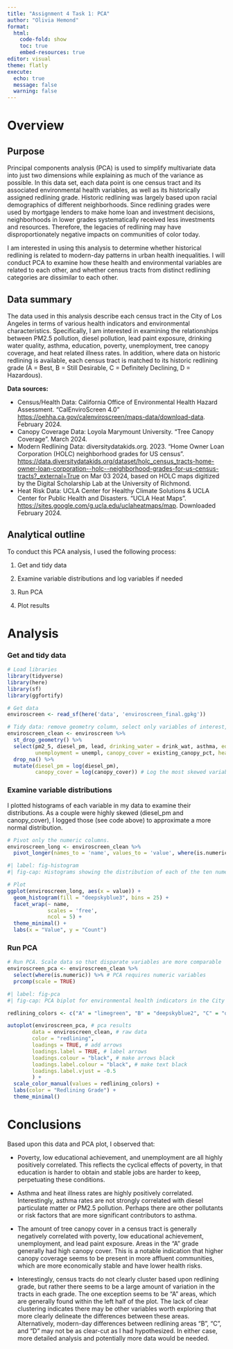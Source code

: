 ```yaml
---
title: "Assignment 4 Task 1: PCA"
author: "Olivia Hemond"
format: 
  html:
    code-fold: show
    toc: true
    embed-resources: true
editor: visual
theme: flatly
execute: 
  echo: true
  message: false
  warning: false
---
```


# Overview

## Purpose

Principal components analysis (PCA) is used to simplify multivariate data into just two dimensions while explaining as much of the variance as possible. In this data set, each data point is one census tract and its associated environmental health variables, as well as its historically assigned redlining grade. Historic redlining was largely based upon racial demographics of different neighborhoods. Since redlining grades were used by mortgage lenders to make home loan and investment decisions, neighborhoods in lower grades systematically received less investments and resources. Therefore, the legacies of redlining may have disproportionately negative impacts on communities of color today.

I am interested in using this analysis to determine whether historical redlining is related to modern-day patterns in urban health inequalities. I will conduct PCA to examine how these health and environmental variables are related to each other, and whether census tracts from distinct redlining categories are dissimilar to each other.

## Data summary

The data used in this analysis describe each census tract in the City of Los Angeles in terms of various health indicators and environmental characteristics. Specifically, I am interested in examining the relationships between PM2.5 pollution, diesel pollution, lead paint exposure, drinking water quality, asthma, education, poverty, unemployment, tree canopy coverage, and heat related illness rates. In addition, where data on historic redlining is available, each census tract is matched to its historic redlining grade (A = Best, B = Still Desirable, C = Definitely Declining, D = Hazardous).

**Data sources:**

-   Census/Health Data: California Office of Environmental Health Hazard Assessment. “CalEnviroScreen 4.0” <https://oehha.ca.gov/calenviroscreen/maps-data/download-data>. February 2024.
-   Canopy Coverage Data: Loyola Marymount University. “Tree Canopy Coverage”. March 2024.
-   Modern Redlining Data: diversitydatakids.org. 2023. “Home Owner Loan Corporation (HOLC) neighborhood grades for US census". <https://data.diversitydatakids.org/dataset/holc_census_tracts-home-owner-loan-corporation--holc--neighborhood-grades-for-us-census-tracts?_external=True> on Mar 03 2024, based on HOLC maps digitized by the Digital Scholarship Lab at the University of Richmond.
-   Heat Risk Data: UCLA Center for Healthy Climate Solutions & UCLA Center for Public Health and Disasters. “UCLA Heat Maps”. <https://sites.google.com/g.ucla.edu/uclaheatmaps/map>. Downloaded February 2024.

## Analytical outline

To conduct this PCA analysis, I used the following process:

1.  Get and tidy data

2.  Examine variable distributions and log variables if needed

3.  Run PCA

4.  Plot results

# Analysis

### Get and tidy data

```r
# Load libraries
library(tidyverse)
library(here)
library(sf)
library(ggfortify)
```

```r
# Get data
enviroscreen <- read_sf(here('data', 'enviroscreen_final.gpkg'))

# Tidy data: remove geometry column, select only variables of interest, drop NAs
enviroscreen_clean <- enviroscreen %>% 
  st_drop_geometry() %>% 
  select(pm2_5, diesel_pm, lead, drinking_water = drink_wat, asthma, education = educatn, poverty, 
         unemployment = unempl, canopy_cover = existing_canopy_pct, heat_illness = zip_pct_64, redlining = class1) %>% 
  drop_na() %>% 
  mutate(diesel_pm = log(diesel_pm),
         canopy_cover = log(canopy_cover)) # Log the most skewed variables
```

### Examine variable distributions

I plotted histograms of each variable in my data to examine their distributions. As a couple were highly skewed (diesel_pm and canopy_cover), I logged those (see code above) to approximate a more normal distribution.

```r
# Pivot only the numeric columns. 
enviroscreen_long <- enviroscreen_clean %>% 
  pivot_longer(names_to = 'name', values_to = 'value', where(is.numeric))
```

```r
#| label: fig-histogram
#| fig-cap: Histograms showing the distribution of each of the ten numeric variables in the data. Diesel particulate matter and canopy cover were logged to approximate a more normal distribution.

# Plot
ggplot(enviroscreen_long, aes(x = value)) +
  geom_histogram(fill = "deepskyblue3", bins = 25) +
  facet_wrap(~ name, 
             scales = 'free',
             ncol = 5) +
  theme_minimal() +
  labs(x = "Value", y = "Count")
```

### Run PCA

```r
# Run PCA. Scale data so that disparate variables are more comparable
enviroscreen_pca <- enviroscreen_clean %>% 
  select(where(is.numeric)) %>% # PCA requires numeric variables
  prcomp(scale = TRUE)
```

```r
#| label: fig-pca
#| fig-cap: PCA biplot for environmental health indicators in the City of Los Angeles. Arrows represent the loading for each variable in the dimensions of PC1 and PC2. Each census tract observation is colored based upon its historical redlining grade.

redlining_colors <- c("A" = "limegreen", "B" = "deepskyblue2", "C" = "orange", "D" = "firebrick1")

autoplot(enviroscreen_pca, # pca results
     	data = enviroscreen_clean, # raw data
     	color = "redlining",
     	loadings = TRUE, # add arrows
     	loadings.label = TRUE, # label arrows
     	loadings.colour = "black", # make arrows black
     	loadings.label.colour = "black", # make text black
     	loadings.label.vjust = -0.5
     	) +
  scale_color_manual(values = redlining_colors) +
  labs(color = "Redlining Grade") +
  theme_minimal() 
```

# Conclusions

Based upon this data and PCA plot, I observed that:

-   Poverty, low educational achievement, and unemployment are all highly positively correlated. This reflects the cyclical effects of poverty, in that education is harder to obtain and stable jobs are harder to keep, perpetuating these conditions.

-   Asthma and heat illness rates are highly positively correlated. Interestingly, asthma rates are not strongly correlated with diesel particulate matter or PM2.5 pollution. Perhaps there are other pollutants or risk factors that are more significant contributors to asthma.

-   The amount of tree canopy cover in a census tract is generally negatively correlated with poverty, low educational achievement, unemployment, and lead paint exposure. Areas in the "A" grade generally had high canopy cover. This is a notable indication that higher canopy coverage seems to be present in more affluent communities, which are more economically stable and have lower health risks.

-   Interestingly, census tracts do not clearly cluster based upon redlining grade, but rather there seems to be a large amount of variation in the tracts in each grade. The one exception seems to be "A" areas, which are generally found within the left half of the plot. The lack of clear clustering indicates there may be other variables worth exploring that more clearly delineate the differences between these areas. Alternatively, modern-day differences between redlining areas "B", "C", and "D" may not be as clear-cut as I had hypothesized. In either case, more detailed analysis and potentially more data would be needed.
